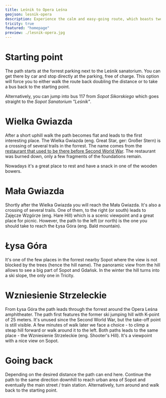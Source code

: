 ```yaml
---
title: Leśnik to Opera Leśna
geojson: lesnik-opera
description: Experience the calm and easy-going route, which boasts two panorama viewpoints providing beautiful views on Sopot.
tricity: true
featured: "homepage"
preview: ./lesnik-opera.jpg
---
```



# Starting point

The path starts at the forrest parking next to the Leśnik sanatorium. You can get there by car
and stop directly at the parking, free of charge. This option will force you to either walk the route
back doubling the distance or to take a bus back to the starting point.

Alternatively, you can jump into bus 117 from _Sopot Sikorskiego_ which goes straight to the _Sopot Sanatorium "Leśnik"_.

# Wielka Gwiazda

After a short uphill walk the path becomes flat and leads to the first interesting place.
The Wielka Gwiazda (eng. Great Star, ger: Großer Stern) is a crossing of several trails in the forrest.
The name comes from the [restaurant that used to be there before Second World War][wielka-gwiazda]. The restaurant was
burned down, only a few fragments of the foundations remain.

Nowadays it's a great place to rest and have a snack in one of the wooden bowers.

<ArticleImage
  src={wielkaGwiazda}
  alt="Wielka Gwiazda recreation spot"
  caption="Recreation spot next at the Wielka Gwiazda cross-road."
/>

# Mała Gwiazda

Shortly after the Wielka Gwiazda you will reach the Mała Gwiazda. It's also a crossing of several trails.
One of them, to the right (or south) leads to Zajęcze Wzgórze (eng. Hare Hill) which is a scenic viewpoint and a great place for picnic.
However, the path to the left (or north) is the one you should take to reach the Łysa Góra (eng. Bald mountain).

# Łysa Góra

It's one of the few places in the forrest nearby Sopot where the view is not blocked by the trees (hence the hill name).
The panoramic view from the hill allows to see a big part of Sopot and Gdańsk.
In the winter the hill turns into a ski slope, the only one in Tricity.

<ArticleImage
  src={lysaGora}
  alt="Łysa Góra"
  caption="View from Łysa Góra, with the ski lift visible in the bottom right corner and a fragment of the Baltic Sea in the background."
/>

# Wzniesienie Strzeleckie

From Łysa Góra the path leads through the forrest around the Opera Leśna amphitheater. The path first
features the former ski jumping hill with K-point of 25 meters. It's unused since the Second World War, but the
take-off point is still visible. A few minutes of walk later we face a choice - to climp a steap hill forward or walk around it to the left.
Both paths leads to the same place - the Wzniesienie Strzeleckie (eng. Shooter's Hill). It's a viewpoint with a nice view on Sopot.

<ArticleImage
  src={wzniesienieStrzeleckie}
  alt="Wzniesienie Strzeleckie"
  caption="View of Sopot, Gdańsk and the Baltic Sea from Wzniesienie Strzeleckie."
/>

# Going back

Depending on the desired distance the path can end here. Continue the path to the same direction downhill to reach urban area of Sopot
and eventually the main street / train station. Alternatively, turn around and walk back to the starting point.

[wielka-gwiazda]: http://www.dawnysopot.pl/index.php?content=przewodnikopis&obiekt=restauracjawielkagwiazda
